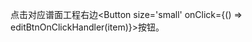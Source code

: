 
点击对应谱面工程右边<Button size='small' onClick={() => editBtnOnClickHandler(item)}><Icon icon='pen' /></Button>按钮。
